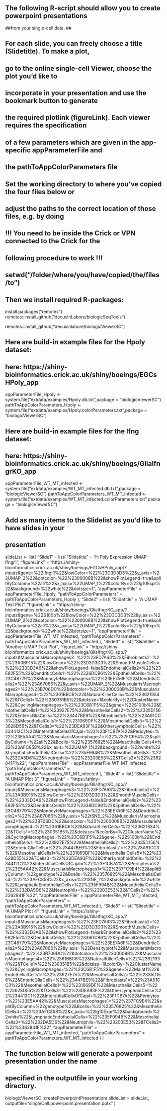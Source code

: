 ###############################################################################
## The following R-script should allow you to create powerpoint presentations## 
##from your single-cell data.                                                ##

## For each slide, you can freely choose a title (Slidetitle). To make a plot, 
## go to the online single-cell Viewer, choose the plot you'd like to 
## incorporate in your presentation and use the bookmark button to generate 
## the required plotlink (figureLink). Each viewer requires the specification 
## of a few parameters which are given in the app-specific appParameterFile and
## the pathToAppColorParameters file

## Set the working directory to where you've copied the four files below or 
## adjust the paths to the correct location of those files, e.g. by doing

## !!! You need to be inside the Crick or VPN connected to the Crick for the 
## following procedure to work !!!

## setwd("/folder/where/you/have/copied/the/files/to")

## Then we install required R-packages:
install.packages("remotes")
remotes::install_github("decusInLabore/biologicSeqTools")

remotes::install_github("decusinlabore/biologicViewerSC")

## Here are build-in example files for the Hpoly dataset:
## here: https://shiny-bioinformatics.crick.ac.uk/shiny/boeings/EGCsHPoly_app
appParameterFile_Hpoly <-   system.file("extdata/examples/Hpoly.db.txt",package = "biologicViewerSC")
pathToAppColorParameters_Hpoly <- system.file("extdata/examples/Hpoly.colorParameters.txt",package = "biologicViewerSC")   

## Here are build-in example files for the Ifng dataset:
## here: https://shiny-bioinformatics.crick.ac.uk/shiny/boeings/GliaIfngrKO_app
appParameterFile_WT_MT_infected <- system.file("extdata/examples/WT_MT_infected.db.txt",package = "biologicViewerSC") 
pathToAppColorParameters_WT_MT_infected <- system.file("extdata/examples/WT_MT_infected.colorParameters.txt",package = "biologicViewerSC") 

## Add as many items to the Slidelist as you'd like to have slides in your 
## presentation

slideList <- list(
    "Slide1" = list(
        "Slidetitle" = "H Poly Expression UMAP Ifngr1",
        "figureLink" = "https://shiny-bioinformatics.crick.ac.uk/shiny/boeings/EGCsHPoly_app/?_inputs_&gene=%22Ifngr1%22&lowColor=%22%23D3D3D3%22&y_axis=%22UMAP_2%22&dotcolor=%22%2300008B%22&showPlotLegend=true&splitByColumn=%22all%22&x_axis=%22UMAP_1%22&colorBy=%22lg10Expr%22&background=%22white%22&dotsize=1",
        "appParameterFile" = appParameterFile_Hpoly,
        "pathToAppColorParameters" = pathToAppColorParameters_Hpoly
    ),
    "Slide2" = list(
        "Slidetitle" = "A UMAP Test Plot",
        "figureLink" = "https://shiny-bioinformatics.crick.ac.uk/shiny/boeings/GliaIfngrKO_app/?_inputs_&gene=%22S100b%22&lowColor=%22%23D3D3D3%22&y_axis=%22UMAP_2%22&dotcolor=%22%2300008B%22&showPlotLegend=true&splitByColumn=%22all%22&x_axis=%22UMAP_1%22&colorBy=%22lg10Expr%22&background=%22white%22&dotsize=1",
        "appParameterFile" = appParameterFile_WT_MT_infected,
        "pathToAppColorParameters" = pathToAppColorParameters_WT_MT_infected 
    ),
    "Slide3" = list(
        "Slidetitle" = "Another UMAP Test Plot",
        "figureLink" = "https://shiny-bioinformatics.crick.ac.uk/shiny/boeings/GliaIfngrKO_app/?_inputs_&MuscularisMacrophages3=%22%23FD7A63%22&Fibroblasts2=%22%23A0B915%22&lowColor=%22%23D3D3D3%22&SmoothMuscleCells=%22%2333D3A6%22&showPlotLegend=false&EndothelialCells2=%22%23E82F55%22&DendriticCells1=%22%2336DCB6%22&EpithelialCells=%22%23C48779%22&MonocyteMacrophages=%22%23EE7A6F%22&DendriticCells2=%22%23A67066%22&y_axis=%22UMAP_2%22&MuscularisMacrophages2=%22%23B706DC%22&dotcolor=%22%2300008B%22&MuscularisMacrophages4=%22%2361BBC6%22&NaturalKillerCells=%22%23621934%22&TCells1=%22%230351B5%22&dotsize=1&colorBy=%22ClusterName%22&CyclingMacrophages=%22%23C6B1F5%22&gene=%22S100b%22&EndothelialCells1=%22%23927E75%22&MesothelialCells2=%22%2335D156%22&EntericGliaCells=%22%23447BE9%22&Fibroblasts1=%22%23A91CC3%22&MesothelialCells1=%22%231069DF%22&MesothelialCells5=%22%23628D55%22&TCells3=%22%23DEA93F%22&OtherLymphoidCells=%22%234412C1%22&InterstitialCellsOfCajal=%22%23F1CB7A%22&Pericytes=%22%23E5AA42%22&MuscularisMacrophages1=%22%237FC9E4%22&splitByColumn=%22all%22&Bcells=%22%23576825%22&MesothelialCells4=%22%23AFC858%22&x_axis=%22UMAP_1%22&background=%22white%22&LymphaticEndothelialCells=%22%235F994B%22&MesothelialCells3=%22%232DA5D6%22&Neutrophils=%22%23203E53%22&TCells2=%22%2362841F%22",
        "appParameterFile" = appParameterFile_WT_MT_infected,
        "pathToAppColorParameters" = pathToAppColorParameters_WT_MT_infected 
    ),
    "Slide4" = list(
        "Slidetitle" = "A UMAP Plot 3",
        "figureLink" = "https://shiny-bioinformatics.crick.ac.uk/shiny/boeings/GliaIfngrKO_app/?_inputs_&MuscularisMacrophages3=%22%23FD7A63%22&Fibroblasts2=%22%23A0B915%22&lowColor=%22%23D3D3D3%22&SmoothMuscleCells=%22%2333D3A6%22&showPlotLegend=false&EndothelialCells2=%22%23E82F55%22&DendriticCells1=%22%2336DCB6%22&EpithelialCells=%22%23C48779%22&MonocyteMacrophages=%22%23EE7A6F%22&DendriticCells2=%22%23A67066%22&y_axis=%22tSNE_2%22&MuscularisMacrophages2=%22%23B706DC%22&dotcolor=%22%2300008B%22&MuscularisMacrophages4=%22%2361BBC6%22&NaturalKillerCells=%22%23621934%22&TCells1=%22%230351B5%22&dotsize=1&colorBy=%22ClusterName%22&CyclingMacrophages=%22%23C6B1F5%22&gene=%22S100b%22&EndothelialCells1=%22%23927E75%22&MesothelialCells2=%22%2335D156%22&EntericGliaCells=%22%23447BE9%22&Fibroblasts1=%22%23A91CC3%22&MesothelialCells1=%22%231069DF%22&MesothelialCells5=%22%23628D55%22&TCells3=%22%23DEA93F%22&OtherLymphoidCells=%22%234412C1%22&InterstitialCellsOfCajal=%22%23F1CB7A%22&Pericytes=%22%23E5AA42%22&MuscularisMacrophages1=%22%237FC9E4%22&splitByColumn=%22genotype%22&Bcells=%22%23576825%22&MesothelialCells4=%22%23AFC858%22&x_axis=%22tSNE_1%22&background=%22white%22&LymphaticEndothelialCells=%22%235F994B%22&MesothelialCells3=%22%232DA5D6%22&Neutrophils=%22%23203E53%22&TCells2=%22%2362841F%22",
        "appParameterFile" = appParameterFile_WT_MT_infected,
        "pathToAppColorParameters" = pathToAppColorParameters_WT_MT_infected 
    ),
    "Slide5" = list(
        "Slidetitle" = "A UMAP Plot 4",
        "figureLink" = "https://shiny-bioinformatics.crick.ac.uk/shiny/boeings/GliaIfngrKO_app/?_inputs_&MuscularisMacrophages3=%22%23FD7A63%22&Fibroblasts2=%22%23A0B915%22&lowColor=%22%23D3D3D3%22&SmoothMuscleCells=%22%2333D3A6%22&showPlotLegend=false&EndothelialCells2=%22%23E82F55%22&DendriticCells1=%22%2336DCB6%22&EpithelialCells=%22%23C48779%22&MonocyteMacrophages=%22%23EE7A6F%22&DendriticCells2=%22%23A67066%22&y_axis=%22Densityplot%22&MuscularisMacrophages2=%22%23B706DC%22&dotcolor=%22%2300008B%22&MuscularisMacrophages4=%22%2361BBC6%22&NaturalKillerCells=%22%23621934%22&TCells1=%22%230351B5%22&dotsize=1&colorBy=%22ClusterName%22&CyclingMacrophages=%22%23C6B1F5%22&gene=%22Malat1%22&EndothelialCells1=%22%23927E75%22&MesothelialCells2=%22%2335D156%22&EntericGliaCells=%22%23447BE9%22&Fibroblasts1=%22%23A91CC3%22&MesothelialCells1=%22%231069DF%22&MesothelialCells5=%22%23628D55%22&TCells3=%22%23DEA93F%22&OtherLymphoidCells=%22%234412C1%22&InterstitialCellsOfCajal=%22%23F1CB7A%22&Pericytes=%22%23E5AA42%22&MuscularisMacrophages1=%22%237FC9E4%22&splitByColumn=%22genotype%22&Bcells=%22%23576825%22&MesothelialCells4=%22%23AFC858%22&x_axis=%22lg10Expr%22&background=%22white%22&LymphaticEndothelialCells=%22%235F994B%22&MesothelialCells3=%22%232DA5D6%22&Neutrophils=%22%23203E53%22&TCells2=%22%2362841F%22",
        "appParameterFile" = appParameterFile_WT_MT_infected,
        "pathToAppColorParameters" = pathToAppColorParameters_WT_MT_infected 
    )
)


## The function below will generate a powerpoint presentation under the name 
## specified in the outputfile in your working directory. 

biologicViewerSC::createPowerpointPresentation(
    slideList = slideList, 
    outputfile="singleCell.powerpoint.presentation.pptx"
)





